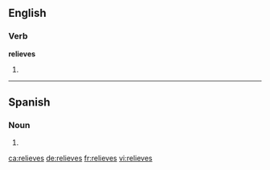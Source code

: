 ==English==

===Verb===
'''relieves'''

# {{third-person singular of|relieve}}

----

==Spanish==

===Noun===
{{infl|es|noun form|g=m|g2=p}}

# {{plural of|nocat=1|[[relieve#Spanish|relieve]]|lang=es}}

[[ca:relieves]]
[[de:relieves]]
[[fr:relieves]]
[[vi:relieves]]